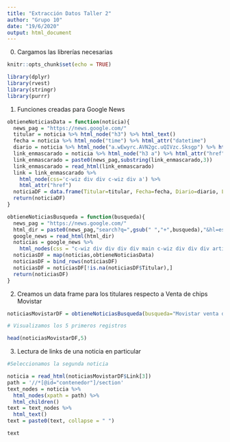 ```yaml
---
title: "Extracción Datos Taller 2"
author: "Grupo 10"
date: "19/6/2020"
output: html_document
---
```


0. Cargamos las librerías necesarias
```r

knitr::opts_chunk$set(echo = TRUE)

library(dplyr) 
library(rvest) 
library(stringr) 
library(purrr)

```

1. Funciones creadas para Google News
```r

obtieneNoticiasData = function(noticia){
  news_pag = "https://news.google.com/"
  titular = noticia %>% html_node("h3") %>% html_text()
  fecha = noticia %>% html_node("time") %>% html_attr("datetime")
  diario = noticia %>% html_node("a.wEwyrc.AVN2gc.uQIVzc.Sksgp") %>% html_text()
  link_enmascarado = noticia %>% html_node("h3 a") %>% html_attr("href")
  link_enmascarado = paste0(news_pag,substring(link_enmascarado,3))  
  link_enmascarado = read_html(link_enmascarado)
  link = link_enmascarado %>% 
    html_node(css='c-wiz div div c-wiz div a') %>% 
    html_attr("href")
  noticiaDF = data.frame(Titular=titular, Fecha=fecha, Diario=diario, Link=link, stringsAsFactors = F)
  return(noticiaDF)
}

obtieneNoticiasBusqueda = function(busqueda){
  news_pag = "https://news.google.com/"
  html_dir = paste0(news_pag,"search?q=",gsub(" ","+",busqueda),"&hl=es-419&gl=US&ceid=US:es-419")
  google_news = read_html(html_dir)
  noticias = google_news %>% 
    html_nodes(css = "c-wiz div div div div main c-wiz div div div article")
  noticiasDF = map(noticias,obtieneNoticiasData)
  noticiasDF = bind_rows(noticiasDF)
  noticiasDF = noticiasDF[!is.na(noticiasDF$Titular),]
  return(noticiasDF)
}

```

2. Creamos un data frame para los titulares respecto a Venta de chips Movistar
```r

noticiasMovistarDF = obtieneNoticiasBusqueda(busqueda="Movistar venta de Chips Ecuador when:100d")

# Visualizamos los 5 primeros registros 

head(noticiasMovistarDF,5)

```

3. Lectura de links de una noticia en particular
```r

#Seleccionamos la segunda noticia 

noticia = read_html(noticiasMovistarDF$Link[3])
path = '//*[@id="contenedor"]/section'
text_nodes = noticia %>% 
  html_nodes(xpath = path) %>% 
  html_children()
text = text_nodes %>% 
  html_text()
text = paste0(text, collapse = " ")

text
```

